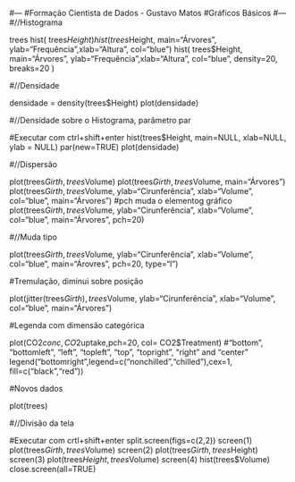 #---
#Formação Cientista de Dados - Gustavo Matos
#Gráficos Básicos
#---
#//Histograma

trees
hist( trees$Height)
hist( trees$Height,  main="Árvores", ylab="Frequência",xlab="Altura", col="blue")
hist( trees$Height,  main="Árvores", ylab="Frequência",xlab="Altura", col="blue",
      density=20, breaks=20    )

#//Densidade

densidade = density(trees$Height)
plot(densidade)

#//Densidade sobre o Histograma, parâmetro par

#Executar com ctrl+shift+enter
hist(trees$Height, main=NULL, xlab=NULL, ylab = NULL)
par(new=TRUE)
plot(densidade)

#//Dispersão

plot(trees$Girth, trees$Volume)
plot(trees$Girth, trees$Volume, main="Árvores")
plot(trees$Girth, trees$Volume, ylab="Cirunferência", xlab="Volume", col="blue", main="Árvores")
#pch muda o elementog gráfico
plot(trees$Girth, trees$Volume, ylab="Cirunferência", xlab="Volume", col="blue", main="Árvores", pch=20)

#//Muda tipo

plot(trees$Girth, trees$Volume, ylab="Cirunferência", xlab="Volume", col="blue", main="Árovres", pch=20, type="l")

#Tremulação, diminui sobre posição

plot(jitter(trees$Girth), trees$Volume, ylab="Cirunferência", xlab="Volume", col="blue", main="Árvores")

#Legenda com dimensão categórica

plot(CO2$conc, CO2$uptake,pch=20, col= CO2$Treatment)
#"bottom", "bottomleft", "left", "topleft", "top", "topright", "right" and "center"
legend("bottomright",legend=c("nonchilled","chilled"),cex=1, fill=c("black","red")) 

#Novos dados

plot(trees)

#//Divisão da tela

#Executar com crtl+shift+enter
split.screen(figs=c(2,2))
screen(1)
plot(trees$Girth, trees$Volume)
screen(2)
plot(trees$Girth, trees$Height)
screen(3)
plot(trees$Height, trees$Volume)
screen(4)
hist(trees$Volume)
close.screen(all=TRUE)
